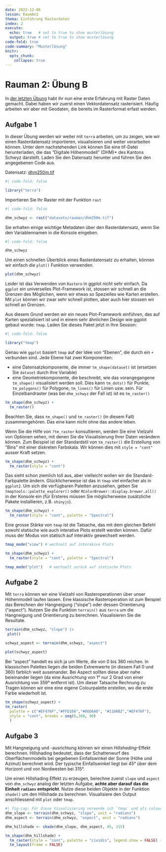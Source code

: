 ```yaml
---
date: 2022-12-06
lesson: RaumAn2
thema: Einführung Rasterdaten
index: 2
execute: 
  echo: true   # set to true to show musterlösung
  output: true # set to true to show musterlösung
code-fold: true
code-summary: "Musterlösung"
knitr:
  opts_chunk: 
    collapse: true  
---
```


# Rauman 2: Übung B {#sec-raster-intro}

In [der letzten Übung](#sec-raster-intro1) habt ihr nun eine erste Erfahrung mit Raster Daten gemacht. Dabei haben wir zuerst einen Vektordatensatz rasterisiert. Häufig arbeiten wir aber mit Geodaten, die bereits im Rasterformat erfast werden. 

## Aufgabe 1

In dieser Übung werden wir weiter mit `terra` arbeiten, um zu zeigen, wie wir einen Rasterdatensatz importieren, visualisieren und weiter verarbeiten können. Unter dem nachstehenden Link können Sie eine tif-Datei herunterladen, die das "Digitale Höhenmodell" (DHM)* des Kantons Schwyz darstellt. Laden Sie den Datensatz herunter und führen Sie den angegebenen Code aus.

Datensatz: [dhm250m.tif](https://moodle.zhaw.ch/mod/resource/view.php?id=701345)

```r
#| code-fold: false

library("terra")
```

Importieren Sie Ihr Raster mit der Funktion `rast`

```r
#| code-fold: false

dhm_schwyz <- rast("datasets/rauman/dhm250m.tif")
```

Sie erhalten einige wichtige Metadaten über den Rasterdatensatz, wenn Sie den Variablennamen in die Konsole eingeben.  

```r
#| code-fold: false

dhm_schwyz 
```

Um einen schnellen Überblick eines Rasterdatensatz zu erhalten, können wir einfach die `plot()` Funktion verwenden.

```r
plot(dhm_schwyz)
```

Leider ist das Verwenden von `Rastern` in ggplot nicht sehr einfach. Da `ggplot` ein universelles Plot-Framework ist, stossen wir schnell an die Grenzen des Möglichen, wenn wir etwas so Spezielles wie Karten erstellen. Mit `plot` können wir zwar sehr schnell plotten, aber auch hier stossen wir schnell an Grenzen.

Aus diesem Grund werden wir ein neues Plot-Framework einführen, das auf Karten spezialisiert ist und in einem sehr ähnlichen Design wie ggplot gebaut wurde: `tmap`. Laden Sie dieses Paket jetzt in Ihre Session:

```r
#| code-fold: false

library("tmap")
```

Genau wie `ggplot` basiert `tmap` auf der Idee von "Ebenen", die durch ein `+` verbunden sind. Jede Ebene hat zwei Komponenten:

- eine Datensatzkomponente, die immer `tm_shape(dataset)` ist (ersetzen Sie `dataset` durch Ihre Variable)
- eine Geometriekomponente, die beschreibt, wie das vorangegangene `tm_shape()` visualisiert werden soll. Dies kann `tm_dots()` für Punkte, `tm_polygons()` für Polygone, `tm_lines()` für Linien usw. sein. Für Einzelbandraster (was bei `dhm_schwyz` der Fall ist) ist es `tm_raster()`

```r
tm_shape(dhm_schwyz) + 
  tm_raster() 
```

Beachten Sie, dass `tm_shape()` und `tm_raster()` (in diesem Fall) zusammengehören. Das eine kann nicht ohne das andere leben.

Wenn Sie die Hilfe von `?tm_raster` konsultieren, werden Sie eine Vielzahl von Optionen sehen, mit denen Sie die Visualisierung Ihrer Daten verändern können. Zum Beispiel ist der Standardstil von `tm_raster()` die Erstellung von "Bins" mit einer diskreten Farbskala. Wir können dies mit `style = "cont"` ausser Kraft setzen.

```r
tm_shape(dhm_schwyz) + 
  tm_raster(style = "cont") 
```

Das sieht schon ziemlich toll aus, aber vielleicht wollen wir die Standard-Farbpalette ändern. Glücklicherweise ist das in `tmap` viel einfacher als in `ggplot2`. Um sich die verfügbaren Paletten anzusehen, geben Sie `tmaptools::palette_explorer()` oder `RColorBrewer::display.brewer.all()` in der Konsole ein (für Ersteres müssen Sie möglicherweise zusätzliche Pakete installieren, z.B. `shinyjs`).

```r
tm_shape(dhm_schwyz) + 
  tm_raster(style = "cont", palette = "Spectral") 
```

Eine grosse Stärke von `tmap` ist die Tatsache, das mit dem gleichen Befehl sowohl statische wie auch interative Plots erstellt werden können. Dafür muss der Modus von statisch auf interaktiv gewechselt werden. 

```r
tmap_mode("view") # wechselt auf interakive Plots

tm_shape(dhm_schwyz) + 
  tm_raster(style = "cont", palette = "Spectral")

tmap_mode("plot")   # wechselt zurück auf statische Plots
```

## Aufgabe 2 {#sec-raster-slope}

Mit `terra` können wir eine Vielzahl von Rasteroperationen über unser Höhenmodell laufen lassen. Eine klassische Rasteroperation ist zum Beispiel das Berechnen der Hangneigung ("slope") oder dessen Orientierung ("aspect"). Nutzen Sie die Funktion `terrain()` aus `terra` um die Hangneigung und Orientierung zu berechnen. Visualisieren Sie die Resultate.

```r
terrain(dhm_schwyz, "slope") |>
 plot()
```

```r
schwyz_aspect <- terrain(dhm_schwyz, "aspect")

plot(schwyz_aspect)
 ```

::: {.callout-note}
Bei "aspect" handelt es sich ja um Werte, die von 0 bis 360 reichen. In klassischen Palettes liegen die beiden Extremwerte (in diesem Fall 0 und 360) farblich weit auseinander. Bei Aspect sollten diese aber nahe beieinander liegen (da eine Ausrichtung von 1° nur 2 Grad von einer Ausrichtung von 359° entfernt ist). Um dieser Tatsache Rechnung zu Tragen können wir eine eine eigene Colourpalette erstellen, wo die erste Farbe wiederholt ist.
:::

```r
tm_shape(schwyz_aspect) + 
tm_raster(
  palette = c("#EF476F","#FFD166","#06D6A0", "#118AB2","#EF476F"), 
  style = "cont", breaks = seq(0,360, 90)
  )
```

## Aufgabe 3

Mit Hangneigung und -ausrichtung können wir einen *Hillshading*-Effekt berechnen. Hillshading bedeutet, dass der Schattenwurf des Oberflächenmodells bei gegebenen Einfallswinkel der Sonne (Höhe und Azimut) berechnet wird. Der typische Einfallswinkel liegt bei 45° über dem Horizont und von Nordwesten bei 315°.

Um einen Hillshading Effekt zu erzeugen, berechne zuerst `slope` und `aspect` von `dhm_schwyz` analog der letzten Aufgabe, **achte aber darauf das die Einheit `radians` entspricht**. Nutze diese beiden Objekte in der Funktion `shade()` um den Hillshade zu berechnen. Visualisiere den Output anschliessend mit `plot` oder `tmap`.

```r
#| fig-cap: Für diese Visualisierung verwende ich `tmap` und als colour palette *cividis*
dhm_slope <- terrain(dhm_schwyz, "slope", unit = "radians")
dhm_aspect <- terrain(dhm_schwyz, "aspect", unit = "radians")

dhm_hillshade <- shade(dhm_slope, dhm_aspect, 45, 315)

tm_shape(dhm_hillshade) + 
  tm_raster(style = "cont", palette = "cividis", legend.show = FALSE) +
  tm_layout(frame = FALSE)
```

